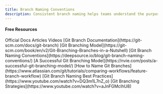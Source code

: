 ```yaml
---
title: Branch Naming Conventions
description: Consistent branch naming helps teams understand the purpose of branches at a glance and is crucial for organized Git workflows.
---
```

#### Free Resources

<Tabs defaultValue="official">
<TabsList>
<TabsTrigger value="official">Official Docs</TabsTrigger>
<TabsTrigger value="article">Articles</TabsTrigger>
<TabsTrigger value="video">Videos</TabsTrigger>
</TabsList>

<TabsContent value="official">
<Note title="Official Docs">
[Git Branch Documentation](https://git-scm.com/docs/git-branch)
[Git Branching Model](https://git-scm.com/book/en/v2/Git-Branching-Branches-in-a-Nutshell)
</Note>
</TabsContent>
<TabsContent value="article">
<Note title="Articles">
[Git Branch Naming Conventions](https://deepsource.io/blog/git-branch-naming-conventions/)
[A Successful Git Branching Model](https://nvie.com/posts/a-successful-git-branching-model/)
[How to Name Git Branches](https://www.atlassian.com/git/tutorials/comparing-workflows/feature-branch-workflow)
</Note>
</TabsContent>
<TabsContent value="video">
<Note title="Videos">
[Git Branch Naming Best Practices](https://www.youtube.com/watch?v=DQ3m1L7nZ_o)
[Git Branching Strategies](https://www.youtube.com/watch?v=aJnFGMclhU8)
</Note>
</TabsContent>
</Tabs>
